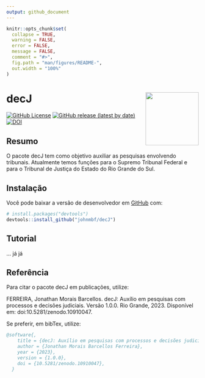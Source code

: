 ```yaml
---
output: github_document
---
```


<!-- README.md is generated from README.Rmd. Please edit that file -->

```r
knitr::opts_chunk$set(
  collapse = TRUE,
  warning = FALSE,
  error = FALSE,
  message = FALSE,
  comment = "#>",
  fig.path = "man/figures/README-",
  out.width = "100%"
)
```

# decJ <img src="man/figures/logo.png" align="right" height="139" alt="" />

<!-- badges: start -->
[![GitHub License](https://img.shields.io/github/license/johnmbf/decJ)](https://img.shields.io/github/license/johnmbf/decJ)
[![GitHub release (latest by date)](https://img.shields.io/github/v/release/johnmbf/decJ)](https://img.shields.io/github/v/release/johnmbf/decJ)
[![DOI](https://zenodo.org/badge/654781778.svg)](https://zenodo.org/doi/10.5281/zenodo.10910046)
<!-- badges: end -->

## Resumo

O pacote decJ tem como objetivo auxiliar as pesquisas envolvendo tribunais. Atualmente temos funções para o Supremo Tribunal Federal e para o Tribunal de Justiça do Estado do Rio Grande do Sul.

## Instalação

Você pode baixar a versão de desenvolvedor em [GitHub](https://github.com/johnmbf/decJ) com:

``` r
# install.packages("devtools")
devtools::install_github("johnmbf/decJ")
```

## Tutorial

... já já 

## Referência

Para citar o pacote decJ em publicações, utilize:

FERREIRA, Jonathan Morais Barcellos. decJ: Auxílio em pesquisas com processos e decisões judiciais. Versão 1.0.0. Rio Grande, 2023. Disponível em: doi:10.5281/zenodo.10910047.

Se preferir, em bibTex, utilize:

```bibtex
@software{,
    title = {decJ: Auxílio em pesquisas com processos e decisões judiciais},
    author = {Jonathan Morais Barcellos Ferreira},
    year = {2023},
    version = {1.0.0},
    doi = {10.5281/zenodo.10910047},
  }
```

